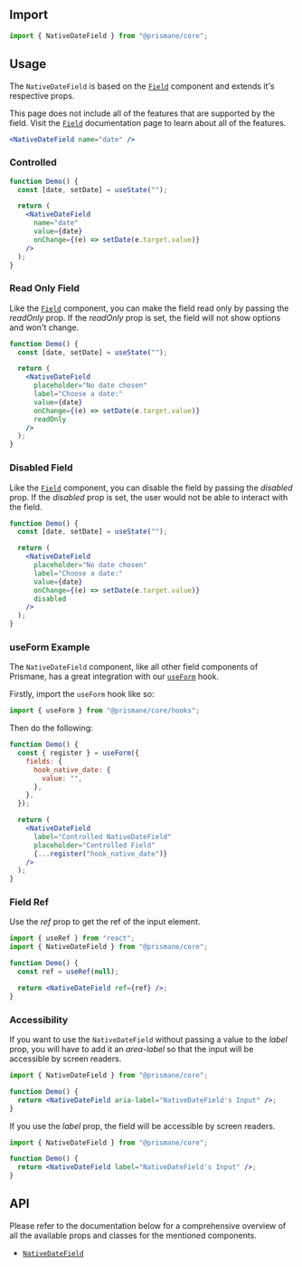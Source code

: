 ## Import

```js
import { NativeDateField } from "@prismane/core";
```

## Usage

The `NativeDateField` is based on the [`Field`](/docs/components/inputs/field) component and extends it's respective props.

This page does not include all of the features that are supported by the field. Visit the [`Field`](/docs/components/inputs/field) documentation page to learn about all of the features.

```jsx preview
<NativeDateField name="date" />
```

### Controlled

```jsx
function Demo() {
  const [date, setDate] = useState("");

  return (
    <NativeDateField
      name="date"
      value={date}
      onChange={(e) => setDate(e.target.value)}
    />
  );
}
```

### Read Only Field

Like the [`Field`](/docs/components/field) component, you can make the field read only by passing the _readOnly_ prop. If the _readOnly_ prop is set, the field will not show options and won't change.

```jsx preview
function Demo() {
  const [date, setDate] = useState("");

  return (
    <NativeDateField
      placeholder="No date chosen"
      label="Choose a date:"
      value={date}
      onChange={(e) => setDate(e.target.value)}
      readOnly
    />
  );
}
```

### Disabled Field

Like the [`Field`](/docs/components/field) component, you can disable the field by passing the _disabled_ prop. If the _disabled_ prop is set, the user would not be able to interact with the field.

```jsx preview
function Demo() {
  const [date, setDate] = useState("");

  return (
    <NativeDateField
      placeholder="No date chosen"
      label="Choose a date:"
      value={date}
      onChange={(e) => setDate(e.target.value)}
      disabled
    />
  );
}
```

### useForm Example

The `NativeDateField` component, like all other field components of Prismane, has a great integration with our [`useForm`](/docs/hooks/use-form) hook.

Firstly, import the `useForm` hook like so:

```js
import { useForm } from "@prismane/core/hooks";
```

Then do the following:

```jsx preview
function Demo() {
  const { register } = useForm({
    fields: {
      hook_native_date: {
        value: "",
      },
    },
  });

  return (
    <NativeDateField
      label="Controlled NativeDateField"
      placeholder="Controlled Field"
      {...register("hook_native_date")}
    />
  );
}
```

### Field Ref

Use the _ref_ prop to get the ref of the input element.

```jsx
import { useRef } from "react";
import { NativeDateField } from "@prismane/core";

function Demo() {
  const ref = useRef(null);

  return <NativeDateField ref={ref} />;
}
```

### Accessibility

If you want to use the `NativeDateField` without passing a value to the _label_ prop, you will have to add it an _area-label_ so that the input will be accessible by screen readers.

```jsx
import { NativeDateField } from "@prismane/core";

function Demo() {
  return <NativeDateField aria-label="NativeDateField's Input" />;
}
```

If you use the _label_ prop, the field will be accessible by screen readers.

```jsx
import { NativeDateField } from "@prismane/core";

function Demo() {
  return <NativeDateField label="NativeDateField's Input" />;
}
```

## API

Please refer to the documentation below for a comprehensive overview of all the available props and classes for the mentioned components.

- [`NativeDateField`](/docs/components-api/native-date-field-api)
